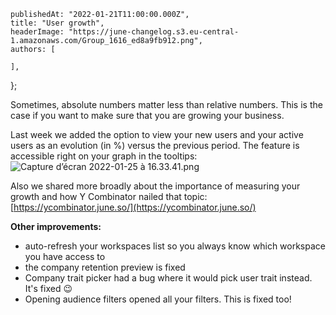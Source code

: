 
	publishedAt: "2022-01-21T11:00:00.000Z",
	title: "User growth",
	headerImage: "https://june-changelog.s3.eu-central-1.amazonaws.com/Group_1616_ed8a9fb912.png",
	authors: [

    ],

};

Sometimes, absolute numbers matter less than relative numbers.
This is the case if you want to make sure that you are growing your business.

Last week we added the option to view your new users and your active users as an evolution (in %) versus the previous period.
The feature is accessible right on your graph in the tooltips:
![Capture d’écran 2022-01-25 à 16.33.41.png](https://june-changelog.s3.eu-central-1.amazonaws.com/Capture_d_ecran_2022_01_25_a_16_33_41_879c940100.png)

Also we shared more broadly about the importance of measuring your growth and how Y Combinator nailed that topic:
[https://ycombinator.june.so/](https://ycombinator.june.so/)

**Other improvements:**

- auto-refresh your workspaces list so you always know which workspace you have access to
- the company retention preview is fixed
- Company trait picker had a bug where it would pick user trait instead. It's fixed 😉
- Opening audience filters opened all your filters. This is fixed too!

